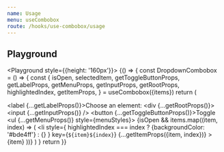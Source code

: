 ```yaml
---
name: Usage
menu: useCombobox
route: /hooks/use-combobox/usage
---
```



## Playground

<Playground style={{height: '160px'}}>
  {() => {
    const DropdownCombobox = () => {
      const {
        isOpen,
        selectedItem,
        getToggleButtonProps,
        getLabelProps,
        getMenuProps,
        getInputProps,
        getRootProps,
        highlightedIndex,
        getItemProps,
      } = useCombobox({items})
      return (
        <div>
          <label {...getLabelProps()}>Choose an element:</label>
          <div {...getRootProps()}>
            <input {...getInputProps()} />
            <button {...getToggleButtonProps()}>Toggle</button>
          </div>
          <ul {...getMenuProps()} style={menuStyles}>
            {isOpen &&
              items.map((item, index) => (
                <li
                  style={
                    highlightedIndex === index
                      ? {backgroundColor: '#bde4ff'}
                      : {}
                  }
                  key={`${item}${index}`}
                  {...getItemProps({item, index})}
                >
                  {item}
                </li>
              ))}
          </ul>
        </div>
      )
    }
    return <DropdownCombobox />
  }}
</Playground>
